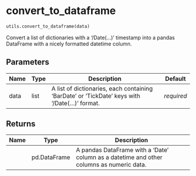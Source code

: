 # convert_to_dataframe { #pygcapi.utils.convert_to_dataframe }

```python
utils.convert_to_dataframe(data)
```

Convert a list of dictionaries with a '/Date(...)' timestamp into a pandas DataFrame
with a nicely formatted datetime column.

## Parameters {.doc-section .doc-section-parameters}

| Name   | Type   | Description                                                                                    | Default    |
|--------|--------|------------------------------------------------------------------------------------------------|------------|
| data   | list   | A list of dictionaries, each containing 'BarDate' or 'TickDate' keys with '/Date(...)' format. | _required_ |

## Returns {.doc-section .doc-section-returns}

| Name   | Type         | Description                                                                              |
|--------|--------------|------------------------------------------------------------------------------------------|
|        | pd.DataFrame | A pandas DataFrame with a 'Date' column as a datetime and other columns as numeric data. |